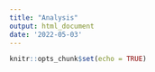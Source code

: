 ```yaml
---
title: "Analysis"
output: html_document
date: '2022-05-03'
---
```


```r
knitr::opts_chunk$set(echo = TRUE)
```

